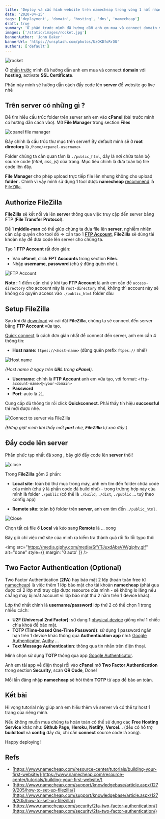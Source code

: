```yaml
---
title: 'Deploy và cấu hình website trên namecheap trong vòng 1 nốt nhạc [Part 2]'
date: '2020-04-25'
tags: ['deployment', 'domain', 'hosting', 'dns', 'namecheap']
draft: true
summary: 'Ở phần trước mình đã hướng dẫn anh em mua và connect domain với hosting, activate SSL Certificate. Phần này mình sẽ hướng dẫn cách đẩy code lên server để website go live nhé...'
images: ['/static/images/rocket.jpg']
bannerAuthor: 'John Baker'
bannerUrl: 'https://unsplash.com/photos/UzOKDfoRrDU'
authors: ['default']
---
```


![rocket](/static/images/rocket.jpg)

Ở [phần trước](/blog/deploy-and-config-website-on-name-cheap-part-1) mình đã hướng dẫn anh em mua và connect **domain** với **hosting**, activate **SSL Certificate**.

Phần này mình sẽ hướng dẫn cách đẩy code lên **server** để website go live nhé <Twemoji emoji="rocket" />

## Trên server có những gì <Twemoji emoji="eyes" size="" /> ?

Để tìm hiểu cấu trúc folder trên server anh em vào **cPanel** (bài trước mình có hướng dẫn cách vào). Mở **File Manager** trong section **Files**

![cpanel file manager](/static/images/file-manager.png)

Đây chính là cấu trúc thư mục trên server! By default mình sẽ ở **root directory** là `/home/<cpanel-username>`

Folder chúng ta cần quan tâm là `./public_html`, đây là nơi chứa toàn bộ source code (_html_, _css_, _js_) của trang. Mục tiêu chính là đưa toàn bộ file code lên đây.

**File Manager** cho phép upload trực tiếp file lên nhưng không cho upload **folder** <Twemoji emoji="man-getting-massage" />. Chính vì vậy mình sử dụng 1 tool được **namecheap** [recommend](https://www.namecheap.com/support/knowledgebase/article.aspx/1279/205/how-to-set-up-filezilla/) là [FileZilla](https://filezilla-project.org/).

## Authorize FileZilla

**FileZilla** sẽ kết nối và <Twemoji emoji="delivery-truck" /> lên **server** thông qua việc truy cập đến server bằng FTP (**File Transfer Protocol**).

Để 1 **middle-man** <Twemoji emoji="man-construction-worker-medium-light-skin-tone" /> có thể giúp chúng ta đưa file lên **server**, nghiễm nhiên cần cấp quyền cho tool đó => cần tạo 1 [**FTP Account**](https://www.namecheap.com/support/knowledgebase/article.aspx/9523/205/how-to-create-an-ftp-account), **FileZilla** sẽ dùng tài khoản này để đưa code lên server cho chúng ta.

Tạo 1 **FTP Account** rất đơn giản:

- Vào **cPanel**, click **FPT Accounts** trong section **Files**.
- Nhập **username**, **password** (chú ý đừng quên nhé <Twemoji emoji="grinning-face-with-sweat" />).

![FTP Account](/static/images/ftp.png)

**Note <Twemoji emoji="warning" />:** 1 điểm cần chú ý khi tạo **FTP Account** là anh em cần để `access-directory` cho account này là `root-directory` nhé, không thì account này sẽ không có quyền access vào `./public_html` folder đâu <Twemoji emoji="grinning-face-with-sweat" />

## Setup FileZilla

Sau khi đã [download](https://filezilla-project.org/) và cài đặt **FileZilla**, chúng ta sẽ connect đến server bằng **FTP Account** vừa tạo.

[Quick connect](https://www.namecheap.com/support/knowledgebase/article.aspx/1279/205/how-to-set-up-filezilla/#quickconnect) là cách đơn giản nhất để connect đến server, anh em cần 4 thông tin:

- **Host name**: `ftpes://<host-name>` (đừng quên prefix `ftpes://` nhé!)

![Host name](/static/images/hostname.png)

_(Host name ở ngay trên **URL** trong **cPanel**)_.

- **Username**: chính là **FTP Account** anh em vừa tạo, với format: `<ftp-account-name>@<your-domain>`
- **Password**
- **Port**: auto là `21`.

Cung cấp đủ thông tin rồi click **Quickconnect**.
Phải thấy tín hiệu **successful** thì mới được nhé.

![Connect to server via FileZilla](/static/images/filezilla.png)

_(Đừng giật mình khi thấy mất **port** nhé, **FileZilla** tự xoá đấy <Twemoji emoji="face-with-steam-from-nose" />)_

## Đẩy code lên server

Phần phức tạp nhất đã xong <Twemoji emoji="see-no-evil-monkey" /> <Twemoji emoji="hear-no-evil-monkey" />, bây giờ đẩy code lên **server** thôi!

<div>
  <img src="/static/images/close.gif" alt="close" style={{ margin: '0 auto' }} />
</div>

Trong **FileZilla** gồm 2 phần:

- **Local site**: toàn bộ thư mục trong máy, anh em tìm đến folder chứa code của mình (chú ý là phần code đã build nhé) - trong trường hợp này của mình là folder `./public` (có thể là `./build`, `./dist`, `./public` ... tuỳ theo config app)

- **Remote site**: toàn bộ folder trên **server**, anh em tìm đến `./public_html`.

![Close](/static/images/filezilla2.png)

Chọn tất cả file ở **Local** và kéo sang **Remote** là ... xong <Twemoji emoji="party-popper" />

Bây giờ chỉ việc mở site của mình ra kiểm tra thành quả rồi fix lỗi typo thôi <Twemoji emoji="grinning-squinting-face" /><Twemoji emoji="grinning-squinting-face" /><Twemoji emoji="grinning-squinting-face" />

<img
  src="https://media.giphy.com/media/SfYTJuxdAbsVW/giphy.gif"
  alt="done"
  style={{ margin: '0 auto' }}
/>

## Two Factor Authentication (Optional)

Two Factor Authentication (**2FA**) hay bảo mật 2 lớp (hoàn toàn free từ [namecheap](https://www.namecheap.com/security/2fa-two-factor-authentication/)) là việc thêm 1 lớp bảo mật cho tài khoản **namecheap** (phải qua được cả 2 lớp mới truy cập được resource của mình - sẽ không lo lắng nếu chẳng may bị mất account vì lớp bảo mật thứ 2 nằm trên 1 device khác).

Lớp thứ nhất chính là **username/password** lớp thứ 2 có thể chọn 1 trong nhiều cách:

- **U2F (Universal 2nd Factor)**: sử dụng 1 [physical device](https://www.namecheap.com/support/knowledgebase/article.aspx/10102/45/how-can-i-use-the-u2f-method-for-twofactor-authentication) giống như 1 chiếc chìa khoá để bảo mật.
- **TOTP (Time-based One-Time Password)**: sử dụng 1 password ngắn hạn trên 1 device khác thông qua **Authentication app** như: [Google Authenticator](https://play.google.com/store/apps/details?id=com.google.android.apps.authenticator2&hl=en), [Authy](https://authy.com/) ...
- **Text Message Authentication**: thông qua tin nhắn trên điện thoại.

Mình chọn sử dụng **TOTP** thông qua app [Google Authenticator](https://play.google.com/store/apps/details?id=com.google.android.apps.authenticator2&hl=en).

Anh em tải app về điện thoại rồi vào **cPanel** mở **Two Factor Authentication** trong section **Security**, scan **QR Code**, Done!

Mỗi lần đăng nhập **namecheap** sẽ hỏi thêm **TOTP** từ app để bảo an toàn.

## Kết bài

Hi vọng tutorial này giúp anh em hiểu thêm về server và có thể tự host 1 trang của riêng mình.

Nếu không muốn mua chúng ta hoàn toàn có thể sử dụng các **Free Hosting Service** khác như: **Github Page**, **Heroku**, **Netlify**, **Vercel**... (đều có hỗ trợ **build tool** và **config** đầy đủ, chỉ cần **connect** source code là xong).

Happy deploying!

## Refs

- [https://www.namecheap.com/resource-center/tutorials/building-your-first-website/](https://www.namecheap.com/resource-center/tutorials/building-your-first-website/)
- [https://www.namecheap.com/support/knowledgebase/article.aspx/1279/205/how-to-set-up-filezilla/](https://www.namecheap.com/support/knowledgebase/article.aspx/1279/205/how-to-set-up-filezilla/)
- [https://www.namecheap.com/security/2fa-two-factor-authentication/](https://www.namecheap.com/security/2fa-two-factor-authentication/)
